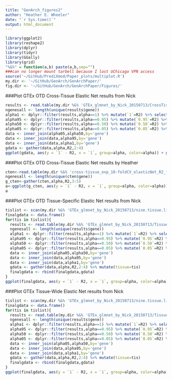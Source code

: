 ```yaml
---
title: "GenArch_figures2"
author: "Heather E. Wheeler"
date: "`r Sys.time()`"
output: html_document
---
```


```r
library(ggplot2)
library(reshape2)
library(dplyr)
library(tidyr)
library(GGally)
library(grid)
"%&%" = function(a,b) paste(a,b,sep="")
###can no longer mount tarbell because I lost UChicago VPN access
source('~/GitHub/PrediXmod/Paper_plots/multiplot.R')
my.dir <- '~/GitHub/GenArch/GenArchPaper/'
fig.dir <- '~/GitHub/GenArch/GenArchPaper/Figures/'
```

###Plot GTEx OTD Cross-Tissue Elastic Net results from Nick
```r
results <- read.table(my.dir %&% 'GTEx_glmnet_by_Nick_20150713/CrossTissue.allResults.txt',header=TRUE)
ngenesall <- length(unique(results$gene))
alpha1 <- dplyr::filter(results,alpha==1) %>% mutate(`1`=R2) %>% select(gene,`1`)
alpha95 <- dplyr::filter(results,alpha==0.95) %>% mutate(`0.95`=R2) %>% select(gene,`0.95`)
alpha50 <- dplyr::filter(results,alpha==0.50) %>% mutate(`0.50`=R2) %>% select(gene,`0.50`)
alpha05 <- dplyr::filter(results,alpha==0.05) %>% mutate(`0.05`=R2) %>% select(gene,`0.05`)
data <- inner_join(alpha05,alpha50,by='gene')
data <- inner_join(data,alpha95,by='gene')
data <- inner_join(data,alpha1,by='gene')
gdata <- gather(data,alpha,R2,2:4)
ggplot(gdata, aes(y = `1` - R2, x = `1`, group=alpha, color=alpha)) + geom_point(show_guide = TRUE) + ylab(expression(paste("R"^2, " difference (LASSO - alpha)"))) + xlab(expression(paste("R"^2, " (LASSO)"))) +ggtitle("GTEx cross-tissue (" %&% ngenesall %&% " genes)")+theme_gray(18)
```

###Plot GTEx OTD Cross-Tissue Elastic Net results by Heather
```r
cten<-read.table(my.dir %&% 'cross-tissue_exp_10-foldCV_elasticNet_R2_for_ggplot2.txt',header=T,check.names=F)
ngenesall <- length(unique(cten$gene))
g_cten<-gather(cten,alpha,R2,3:5)
a<-ggplot(g_cten, aes(y = `1` - R2, x = `1`, group=alpha, color=alpha)) + geom_point(show_guide = TRUE) + ylab(expression(paste("R"^2, " difference (LASSO - alpha)"))) + xlab(expression(paste("R"^2, " (LASSO)"))) +ggtitle("GTEx cross-tissue (" %&% ngenesall %&% " genes)")+theme_gray(18)
a
```

###Plot GTEx OTD Tissue-Specific Elastic Net results from Nick
```r
tislist <- scan(my.dir %&% 'GTEx_glmnet_by_Nick_20150713/nine.tissue.list','c')
finalgdata <- data.frame()
for(tis in tislist){
  results <- read.table(my.dir %&% 'GTEx_glmnet_by_Nick_20150713/Tissue-specific/' %&% tis %&% '.allResults.txt',header=TRUE)
  ngenesall <- length(unique(results$gene))
  alpha1 <- dplyr::filter(results,alpha==1) %>% mutate(`1`=R2) %>% select(gene,`1`)
  alpha95 <- dplyr::filter(results,alpha==0.95) %>% mutate(`0.95`=R2) %>% select(gene,`0.95`)
  alpha50 <- dplyr::filter(results,alpha==0.50) %>% mutate(`0.50`=R2) %>% select(gene,`0.50`)
  alpha05 <- dplyr::filter(results,alpha==0.05) %>% mutate(`0.05`=R2) %>% select(gene,`0.05`)
  data <- inner_join(alpha05,alpha50,by='gene')
  data <- inner_join(data,alpha95,by='gene')
  data <- inner_join(data,alpha1,by='gene')
  gdata <- gather(data,alpha,R2,2:4) %>% mutate(tissue=tis)
  finalgdata <- rbind(finalgdata,gdata)
}
ggplot(finalgdata, aes(y = `1` - R2, x = `1`, group=alpha, color=alpha)) + facet_wrap(~tissue) + geom_point(show_guide = TRUE) + ylab(expression(paste("R"^2, " difference (LASSO - alpha)"))) + xlab(expression(paste("R"^2, " (LASSO)"))) +ggtitle("GTEx OTD Tissue-specific (" %&% ngenesall %&% " genes)")
```

###Plot GTEx Tissue-Wide Elastic Net results from Nick
```r
tislist <- scan(my.dir %&% 'GTEx_glmnet_by_Nick_20150713/nine.tissue.list','c')
finalgdata <- data.frame()
for(tis in tislist){
  results <- read.table(my.dir %&% 'GTEx_glmnet_by_Nick_20150713/Tissue-wide/' %&% tis %&% '.allResults.txt',header=TRUE)
  ngenesall <- length(unique(results$gene))
  alpha1 <- dplyr::filter(results,alpha==1) %>% mutate(`1`=R2) %>% select(gene,`1`)
  alpha95 <- dplyr::filter(results,alpha==0.95) %>% mutate(`0.95`=R2) %>% select(gene,`0.95`)
  alpha50 <- dplyr::filter(results,alpha==0.50) %>% mutate(`0.50`=R2) %>% select(gene,`0.50`)
  alpha05 <- dplyr::filter(results,alpha==0.05) %>% mutate(`0.05`=R2) %>% select(gene,`0.05`)
  data <- inner_join(alpha05,alpha50,by='gene')
  data <- inner_join(data,alpha95,by='gene')
  data <- inner_join(data,alpha1,by='gene')
  gdata <- gather(data,alpha,R2,2:4) %>% mutate(tissue=tis)
  finalgdata <- rbind(finalgdata,gdata)
}
ggplot(finalgdata, aes(y = `1` - R2, x = `1`, group=alpha, color=alpha)) + facet_wrap(~tissue) + geom_point(show_guide = TRUE) + ylab(expression(paste("R"^2, " difference (LASSO - alpha)"))) + xlab(expression(paste("R"^2, " (LASSO)"))) +ggtitle("GTEx OTD Tissue-wide (" %&% ngenesall %&% " genes)")
```
